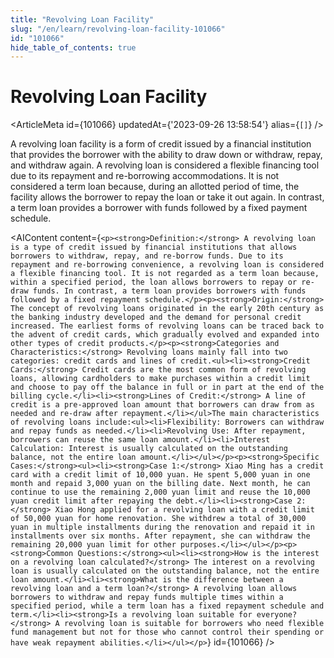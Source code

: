 ```yaml
---
title: "Revolving Loan Facility"
slug: "/en/learn/revolving-loan-facility-101066"
id: "101066"
hide_table_of_contents: true
---
```



# Revolving Loan Facility

<ArticleMeta id={101066} updatedAt={'2023-09-26 13:58:54'} alias={`[]`} />
<div className='border-solid border-b border-t-0 my-4 border-[var(--ifm-color-gray-300)]' />

A revolving loan facility is a form of credit issued by a financial institution that provides the borrower with the ability to draw down or withdraw, repay, and withdraw again. A revolving loan is considered a flexible financing tool due to its repayment and re-borrowing accommodations. It is not considered a term loan because, during an allotted period of time, the facility allows the borrower to repay the loan or take it out again. In contrast, a term loan provides a borrower with funds followed by a fixed payment schedule.

<AIContent content={`<p><strong>Definition:</strong> A revolving loan is a type of credit issued by financial institutions that allows borrowers to withdraw, repay, and re-borrow funds. Due to its repayment and re-borrowing convenience, a revolving loan is considered a flexible financing tool. It is not regarded as a term loan because, within a specified period, the loan allows borrowers to repay or re-draw funds. In contrast, a term loan provides borrowers with funds followed by a fixed repayment schedule.</p><p><strong>Origin:</strong> The concept of revolving loans originated in the early 20th century as the banking industry developed and the demand for personal credit increased. The earliest forms of revolving loans can be traced back to the advent of credit cards, which gradually evolved and expanded into other types of credit products.</p><p><strong>Categories and Characteristics:</strong> Revolving loans mainly fall into two categories: credit cards and lines of credit.<ul><li><strong>Credit Cards:</strong> Credit cards are the most common form of revolving loans, allowing cardholders to make purchases within a credit limit and choose to pay off the balance in full or in part at the end of the billing cycle.</li><li><strong>Lines of Credit:</strong> A line of credit is a pre-approved loan amount that borrowers can draw from as needed and re-draw after repayment.</li></ul>The main characteristics of revolving loans include:<ul><li>Flexibility: Borrowers can withdraw and repay funds as needed.</li><li>Revolving Use: After repayment, borrowers can reuse the same loan amount.</li><li>Interest Calculation: Interest is usually calculated on the outstanding balance, not the entire loan amount.</li></ul></p><p><strong>Specific Cases:</strong><ul><li><strong>Case 1:</strong> Xiao Ming has a credit card with a credit limit of 10,000 yuan. He spent 5,000 yuan in one month and repaid 3,000 yuan on the billing date. Next month, he can continue to use the remaining 2,000 yuan limit and reuse the 10,000 yuan credit limit after repaying the debt.</li><li><strong>Case 2:</strong> Xiao Hong applied for a revolving loan with a credit limit of 50,000 yuan for home renovation. She withdrew a total of 30,000 yuan in multiple installments during the renovation and repaid it in installments over six months. After repayment, she can withdraw the remaining 20,000 yuan limit for other purposes.</li></ul></p><p><strong>Common Questions:</strong><ul><li><strong>How is the interest on a revolving loan calculated?</strong> The interest on a revolving loan is usually calculated on the outstanding balance, not the entire loan amount.</li><li><strong>What is the difference between a revolving loan and a term loan?</strong> A revolving loan allows borrowers to withdraw and repay funds multiple times within a specified period, while a term loan has a fixed repayment schedule and term.</li><li><strong>Is a revolving loan suitable for everyone?</strong> A revolving loan is suitable for borrowers who need flexible fund management but not for those who cannot control their spending or have weak repayment abilities.</li></ul></p>`} id={101066} />
